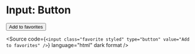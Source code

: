 
<Meta title="Atoms/Form/Input: Button" />

# Input: Button

<Unstyled>
  <input
    className="favorite styled"
    type="button"
    value="Add to favorites"
  />
</Unstyled>

<Source
  code={`
    <input
      class="favorite styled"
      type="button"
      value="Add to favorites"
    />
  `}
  language="html"
  dark format
/>